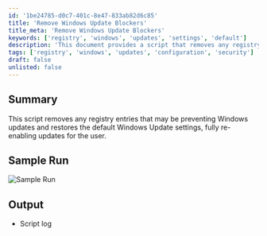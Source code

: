 ```yaml
---
id: '1be24785-d0c7-401c-8e47-833ab82d6c85'
title: 'Remove Windows Update Blockers'
title_meta: 'Remove Windows Update Blockers'
keywords: ['registry', 'windows', 'updates', 'settings', 'default']
description: 'This document provides a script that removes any registry entries that may be preventing Windows updates and restores the default Windows Update settings, ensuring that updates are fully re-enabled for the user.'
tags: ['registry', 'windows', 'updates', 'configuration', 'security']
draft: false
unlisted: false
---
```

## Summary

This script removes any registry entries that may be preventing Windows updates and restores the default Windows Update settings, fully re-enabling updates for the user.

## Sample Run

![Sample Run](../../../static/img/Set-Windows-Updates-to-Default/image_1.png)

## Output

- Script log











